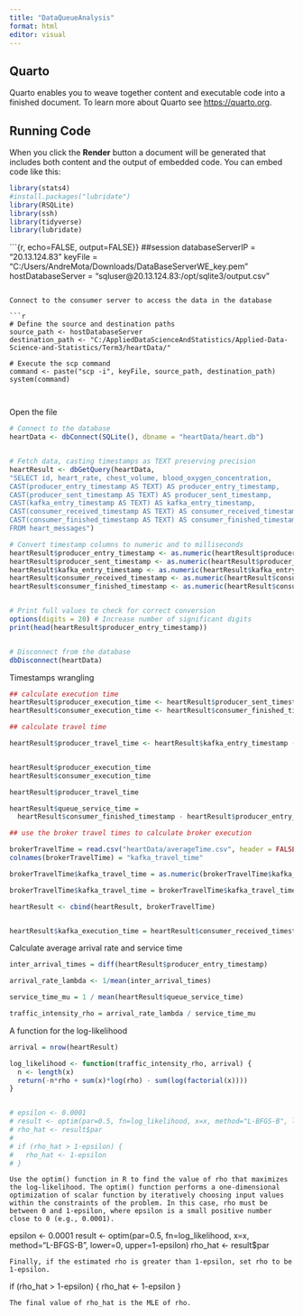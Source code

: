 ```yaml
---
title: "DataQueueAnalysis"
format: html
editor: visual
---
```


## Quarto

Quarto enables you to weave together content and executable code into a
finished document. To learn more about Quarto see <https://quarto.org>.

## Running Code

When you click the **Render** button a document will be generated that
includes both content and the output of embedded code. You can embed
code like this:

```r
library(stats4)
#install.packages("lubridate")
library(RSQLite)
library(ssh)
library(tidyverse)
library(lubridate)

```

```{r, echo=FALSE, output=FALSE}}
##session
databaseServerIP = "20.13.124.83"
keyFile = "C:/Users/AndreMota/Downloads/DataBaseServerWE_key.pem"
hostDatabaseServer = "sqluser@20.13.124.83:/opt/sqlite3/output.csv"

```

Connect to the consumer server to access the data in the database

```r

# Define the source and destination paths
source_path <- hostDatabaseServer
destination_path <- "C:/AppliedDataScienceAndStatistics/Applied-Data-Science-and-Statistics/Term3/heartData/"

# Execute the scp command
command <- paste("scp -i", keyFile, source_path, destination_path)
system(command)



```
Open the file

```r

# Connect to the database
heartData <- dbConnect(SQLite(), dbname = "heartData/heart.db")


# Fetch data, casting timestamps as TEXT preserving precision
heartResult <- dbGetQuery(heartData, 
"SELECT id, heart_rate, chest_volume, blood_oxygen_concentration, 
CAST(producer_entry_timestamp AS TEXT) AS producer_entry_timestamp,
CAST(producer_sent_timestamp AS TEXT) AS producer_sent_timestamp,
CAST(kafka_entry_timestamp AS TEXT) AS kafka_entry_timestamp,
CAST(consumer_received_timestamp AS TEXT) AS consumer_received_timestamp,
CAST(consumer_finished_timestamp AS TEXT) AS consumer_finished_timestamp
FROM heart_messages")

# Convert timestamp columns to numeric and to milliseconds
heartResult$producer_entry_timestamp <- as.numeric(heartResult$producer_entry_timestamp) * 1000
heartResult$producer_sent_timestamp <- as.numeric(heartResult$producer_sent_timestamp) * 1000
heartResult$kafka_entry_timestamp <- as.numeric(heartResult$kafka_entry_timestamp) 
heartResult$consumer_received_timestamp <- as.numeric(heartResult$consumer_received_timestamp) * 1000
heartResult$consumer_finished_timestamp <- as.numeric(heartResult$consumer_finished_timestamp) * 1000


# Print full values to check for correct conversion
options(digits = 20) # Increase number of significant digits
print(head(heartResult$producer_entry_timestamp))


# Disconnect from the database
dbDisconnect(heartData)


```


Timestamps wrangling 

```r


## calculate execution time 
heartResult$producer_execution_time <- heartResult$producer_sent_timestamp - heartResult$producer_entry_timestamp
heartResult$consumer_execution_time <- heartResult$consumer_finished_timestamp - heartResult$consumer_received_timestamp

## calculate travel time 

heartResult$producer_travel_time <- heartResult$kafka_entry_timestamp - heartResult$producer_sent_timestamp


heartResult$producer_execution_time 
heartResult$consumer_execution_time

heartResult$producer_travel_time

heartResult$queue_service_time = 
  heartResult$consumer_finished_timestamp - heartResult$producer_entry_timestamp

```


```r

## use the broker travel times to calculate broker execution

brokerTravelTime = read.csv("heartData/averageTime.csv", header = FALSE, colClasses = c("character"))
colnames(brokerTravelTime) = "kafka_travel_time"

brokerTravelTime$kafka_travel_time = as.numeric(brokerTravelTime$kafka_travel_time) 

brokerTravelTime$kafka_travel_time = brokerTravelTime$kafka_travel_time /1000

heartResult <- cbind(heartResult, brokerTravelTime)


heartResult$kafka_execution_time = heartResult$consumer_received_timestamp - heartResult$kafka_entry_timestamp - heartResult$kafka_travel_time

```



Calculate average arrival rate and service time

```r

inter_arrival_times = diff(heartResult$producer_entry_timestamp) 

arrival_rate_lambda <- 1/mean(inter_arrival_times)

service_time_mu = 1 / mean(heartResult$queue_service_time)

traffic_intensity_rho = arrival_rate_lambda / service_time_mu


```
A function for the log-likelihood

```r

arrival = nrow(heartResult)

log_likelihood <- function(traffic_intensity_rho, arrival) {
  n <- length(x)
  return(-n*rho + sum(x)*log(rho) - sum(log(factorial(x))))
}


# epsilon <- 0.0001
# result <- optim(par=0.5, fn=log_likelihood, x=x, method="L-BFGS-B", lower=0, upper=1-epsilon)
# rho_hat <- result$par
# 
# if (rho_hat > 1-epsilon) {
#   rho_hat <- 1-epsilon
# }


```


    Use the optim() function in R to find the value of rho that maximizes the log-likelihood. The optim() function performs a one-dimensional optimization of scalar function by iteratively choosing input values within the constraints of the problem. In this case, rho must be between 0 and 1-epsilon, where epsilon is a small positive number close to 0 (e.g., 0.0001).

epsilon <- 0.0001
result <- optim(par=0.5, fn=log_likelihood, x=x, method="L-BFGS-B", lower=0, upper=1-epsilon)
rho_hat <- result$par

    Finally, if the estimated rho is greater than 1-epsilon, set rho to be 1-epsilon.

if (rho_hat > 1-epsilon) {
  rho_hat <- 1-epsilon
}

    The final value of rho_hat is the MLE of rho.


```r



```


```r



```


```r



```


```r



```


```r



```


```r



```


```r



```

